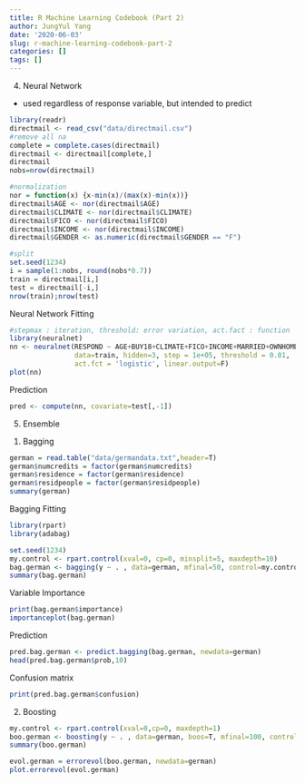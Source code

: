 ```yaml
---
title: R Machine Learning Codebook (Part 2)
author: JungYul Yang
date: '2020-06-03'
slug: r-machine-learning-codebook-part-2
categories: []
tags: []
---
```


4. Neural Network
- used regardless of response variable, but intended to predict

```r
library(readr)
directmail <- read_csv("data/directmail.csv")
#remove all na
complete = complete.cases(directmail)
directmail <- directmail[complete,]
directmail
nobs=nrow(directmail)

#normalization
nor = function(x) {x-min(x)/(max(x)-min(x))}
directmail$AGE <- nor(directmail$AGE)
directmail$CLIMATE <- nor(directmail$CLIMATE)
directmail$FICO <- nor(directmail$FICO)
directmail$INCOME <- nor(directmail$INCOME)
directmail$GENDER <- as.numeric(directmail$GENDER == "F")

```


```r
#split
set.seed(1234)
i = sample(1:nobs, round(nobs*0.7))
train = directmail[i,]
test = directmail[-i,]
nrow(train);nrow(test)
```

Neural Network Fitting
```r
#stepmax : iteration, threshold: error variation, act.fact : function
library(neuralnet)
nn <- neuralnet(RESPOND ~ AGE+BUY18+CLIMATE+FICO+INCOME+MARRIED+OWNHOME+GENDER,
                data=train, hidden=3, step = 1e+05, threshold = 0.01,
                act.fct = 'logistic', linear.output=F)
plot(nn)
```


Prediction
```r
pred <- compute(nn, covariate=test[,-1])
```


5. Ensemble
(1) Bagging

```r
german = read.table("data/germandata.txt",header=T)
german$numcredits = factor(german$numcredits)
german$residence = factor(german$residence)
german$residpeople = factor(german$residpeople)
summary(german)

```

Bagging Fitting

```r
library(rpart)
library(adabag)

set.seed(1234)
my.control <- rpart.control(xval=0, cp=0, minsplit=5, maxdepth=10)
bag.german <- bagging(y ~ . , data=german, mfinal=50, control=my.control)
summary(bag.german)
```

Variable Importance
```r
print(bag.german$importance)
importanceplot(bag.german)
```

Prediction
```r
pred.bag.german <- predict.bagging(bag.german, newdata=german)
head(pred.bag.german$prob,10)
```

Confusion matrix
```r
print(pred.bag.german$confusion)
```

(2) Boosting

```r
my.control <- rpart.control(xval=0,cp=0, maxdepth=1)
boo.german <- boosting(y ~ . , data=german, boos=T, mfinal=100, control=my.control)
summary(boo.german)
```

```r

evol.german = errorevol(boo.german, newdata=german)
plot.errorevol(evol.german)
```


